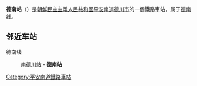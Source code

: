 {{朝鮮半島車站資訊
|公司色 = blue
|文字色 = 
|站名 = 德南站
|圖片 = 
|pxl = 
|圖片說明 =
|前一站 = [[南德川站|南德川]]
|前一站距離 = 1.6
|後一站距離 = 
|後一站 = 
|所屬路線 = [[德南线|德南线]]
|距離 = 1.6
|起點站 = [[南德川站|南德川]]
|諺文 = 덕남역
|朝鮮漢字 = 德南驛
|文觀部式 = 
|馬-賴式 = Tŏngnam-yŏk
|副站名 = 
|車站編號 = 
|停站路線數 = 
|所屬公司 = [[朝鮮民主主義人民共和國鐵道省|朝鮮民主主義人民共和國鐵道省]]
|所在地 =[[平安南道|平安南道]][[德川市|德川市]]
|車站構造 = 地面车站
|月台配置 = 
|啟用年月日 =
|廢站年月日 = 
|上下車人次 = 
|統計年度 = 
|轉車 = 
|備註 = 
|全寬備註 = 
}}

'''德南站'''（{{lang-ko|덕남역}}）是[[朝鮮民主主義人民共和國|朝鮮民主主義人民共和國]][[平安南道|平安南道]][[德川市|德川市]]的一個鐵路車站，属于[[德南线|德南线]]。

==邻近车站==
德南线
:[[南德川站|南德川站]] - '''德南站'''

{{朝鲜铁路小作品}}

{{德南线}}

[[Category:平安南道鐵路車站|Category:平安南道鐵路車站]]